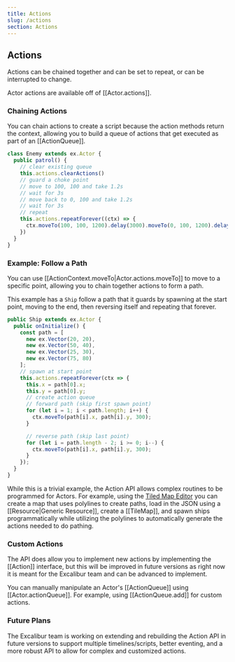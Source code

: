 ```yaml
---
title: Actions
slug: /actions
section: Actions
---
```


## Actions

Actions can be chained together and can be set to repeat,
or can be interrupted to change.

Actor actions are available off of [[Actor.actions]].

### Chaining Actions

You can chain actions to create a script because the action
methods return the context, allowing you to build a queue of
actions that get executed as part of an [[ActionQueue]].

```ts
class Enemy extends ex.Actor {
  public patrol() {
    // clear existing queue
    this.actions.clearActions()
    // guard a choke point
    // move to 100, 100 and take 1.2s
    // wait for 3s
    // move back to 0, 100 and take 1.2s
    // wait for 3s
    // repeat
    this.actions.repeatForever((ctx) => {
      ctx.moveTo(100, 100, 1200).delay(3000).moveTo(0, 100, 1200).delay(3000)
    })
  }
}
```

### Example: Follow a Path

You can use [[ActionContext.moveTo|Actor.actions.moveTo]] to move to a specific point,
allowing you to chain together actions to form a path.

This example has a `Ship` follow a path that it guards by
spawning at the start point, moving to the end, then reversing
itself and repeating that forever.

```ts
public Ship extends ex.Actor {
  public onInitialize() {
    const path = [
      new ex.Vector(20, 20),
      new ex.Vector(50, 40),
      new ex.Vector(25, 30),
      new ex.Vector(75, 80)
    ];
    // spawn at start point
    this.actions.repeatForever(ctx => {
      this.x = path[0].x;
      this.y = path[0].y;
      // create action queue
      // forward path (skip first spawn point)
      for (let i = 1; i < path.length; i++) {
        ctx.moveTo(path[i].x, path[i].y, 300);
      }

      // reverse path (skip last point)
      for (let i = path.length - 2; i >= 0; i--) {
        ctx.moveTo(path[i].x, path[i].y, 300);
      }
    });
  }
}
```

While this is a trivial example, the Action API allows complex
routines to be programmed for Actors. For example, using the
[Tiled Map Editor](http://mapeditor.org) you can create a map that
uses polylines to create paths, load in the JSON using a
[[Resource|Generic Resource]], create a [[TileMap]],
and spawn ships programmatically while utilizing the polylines
to automatically generate the actions needed to do pathing.

### Custom Actions

The API does allow you to implement new actions by implementing the [[Action]]
interface, but this will be improved in future versions as right now it
is meant for the Excalibur team and can be advanced to implement.

You can manually manipulate an Actor's [[ActionQueue]] using
[[Actor.actionQueue]]. For example, using [[ActionQueue.add]] for
custom actions.

### Future Plans

The Excalibur team is working on extending and rebuilding the Action API
in future versions to support multiple timelines/scripts, better eventing,
and a more robust API to allow for complex and customized actions.
